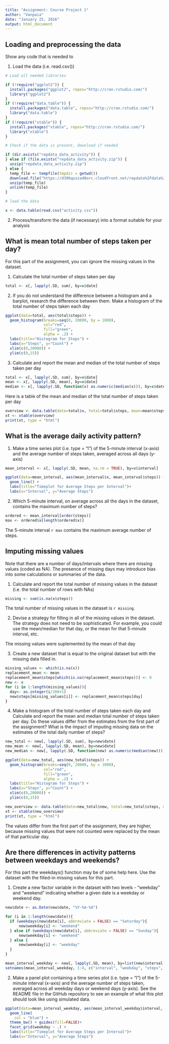 ```yaml
---
title: "Assignment: Course Project 1"
author: "Vanpaia"
date: "January 25, 2016"
output: html_document
---
```


## Loading and preprocessing the data

Show any code that is needed to

1. Load the data (i.e. read.csv())

```r
# Load all needed libraries

if (!require("ggplot2")) {
  install.packages("ggplot2", repos="http://cran.rstudio.com/") 
  library("ggplot2")
}
if (!require("data.table")) {
  install.packages("data.table", repos="http://cran.rstudio.com/") 
  library("data.table")
}
if (!require("xtable")) {
  install.packages("xtable", repos="http://cran.rstudio.com/") 
  library("xtable")
}

# Check if the data is present, download if needed

if (dir.exists("repdata_data_activity")) {
} else if (file.exists("repdata_data_activity.zip")) {
  unzip("repdata_data_activity.zip")
} else {
  temp_file <- tempfile(tmpdir = getwd())
  download.file("https://d396qusza40orc.cloudfront.net/repdata%2Fdata%2Factivity.zip", temp_file)
  unzip(temp_file)
  unlink(temp_file)
}

# load the data

x <- data.table(read.csv("activity.csv"))
```

2. Process/transform the data (if necessary) into a format suitable for your analysis

## What is mean total number of steps taken per day?

For this part of the assignment, you can ignore the missing values in the dataset.

1. Calculate the total number of steps taken per day

```r
total <- x[, lapply(.SD, sum), by=x$date]
```

2. If you do not understand the difference between a histogram and a barplot, research the difference between them. Make a histogram of the total number of steps taken each day

```r
ggplot(data=total, aes(total$steps)) +
  geom_histogram(breaks=seq(0, 20000, by = 1000),
                 col="red",
                 fill="green",
                 alpha = .2) +
  labs(title="Histogram for Steps") +
  labs(x="Steps", y="Count") +
  xlim(c(0,20000)) +
  ylim(c(0,15))
```

3. Calculate and report the mean and median of the total number of steps taken per day

```r
total <- x[, lapply(.SD, sum), by=x$date]
mean <- x[, lapply(.SD, mean), by=x$date]
median <- x[, lapply(.SD, function(x) as.numeric(median(x))), by=x$date]
```

Here is a table of the mean and median of the total number of steps taken per day

```r
overview <- data.table(date=total$x, total=total$steps, mean=mean$steps, median=median$steps)
xt <- xtable(overview)
print(xt, type = "html")

```


## What is the average daily activity pattern?

1. Make a time series plot (i.e. type = "l") of the 5-minute interval (x-axis) and the average number of steps taken, averaged across all days (y-axis)

```r
mean_interval <- x[, lapply(.SD, mean, na.rm = TRUE), by=x$interval]

ggplot(data=mean_interval, aes(mean_interval$x, mean_interval$steps)) +
  geom_line() +
  labs(title="Timeplot for Average Steps per Interval")+
  labs(x="Interval", y="Average Steps")
```

2. Which 5-minute interval, on average across all the days in the dataset, contains the maximum number of steps?

```r
ordered <- mean_interval[order(steps)]
max <- ordered$x[length(ordered$x)]
```

The 5-minute interval `r max` contains the maximum average number of steps.

## Imputing missing values

Note that there are a number of days/intervals where there are missing values (coded as NA). The presence of missing days may introduce bias into some calculations or summaries of the data.

1. Calculate and report the total number of missing values in the dataset (i.e. the total number of rows with NAs)

```r
missing <- sum(is.na(x$steps))
```

The total number of missing values in the dataset is `r missing`.

2. Devise a strategy for filling in all of the missing values in the dataset. The strategy does not need to be sophisticated. For example, you could use the mean/median for that day, or the mean for that 5-minute interval, etc.

The missing values were suplemented by the mean of that day

3. Create a new dataset that is equal to the original dataset but with the missing data filled in.

```r
missing_values <- which(is.na(x))
replacement_mean <- mean
replacement_mean$steps[which(is.na(replacement_mean$steps))] <- 0
new <- x
for (i in 1:length(missing_values)){
  day<- as.integer(i/288+1)
  new$steps[missing_values[i]] <- replacement_mean$steps[day]
}
```

4. Make a histogram of the total number of steps taken each day and Calculate and report the mean and median total number of steps taken per day. Do these values differ from the estimates from the first part of the assignment? What is the impact of imputing missing data on the estimates of the total daily number of steps?

```r
new_total <- new[, lapply(.SD, sum), by=new$date]
new_mean <- new[, lapply(.SD, mean), by=new$date]
new_median <- new[, lapply(.SD, function(new) as.numeric(median(new))), by=new$date]
```

```r
ggplot(data=new_total, aes(new_total$steps)) +
  geom_histogram(breaks=seq(0, 20000, by = 1000),
                 col="red",
                 fill="green",
                 alpha = .2) +
  labs(title="Histogram for Steps") +
  labs(x="Steps", y="Count") +
  xlim(c(0,20000)) +
  ylim(c(0,15))

```

```r
new_overview <- data.table(date=new_total$new, total=new_total$steps, mean=new_mean$steps, median=new_median$steps)
xt <- xtable(new_overview)
print(xt, type = "html")

```

The values differ from the first part of the assignment, they are higher, because missing values that were not counted were replaced by the mean of that particular day.

## Are there differences in activity patterns between weekdays and weekends?

For this part the weekdays() function may be of some help here. Use the dataset with the filled-in missing values for this part.

1. Create a new factor variable in the dataset with two levels - "weekday" and "weekend" indicating whether a given date is a weekday or weekend day.

```r
new$date <- as.Date(new$date, "%Y-%m-%d")

for (i in 1:length(new$date)){
  if (weekdays(new$date[i], abbreviate = FALSE) == "Saturday"){
      new$weekday[i] <- "weekend"
  } else if (weekdays(new$date[i], abbreviate = FALSE) == "Sunday"){
      new$weekday[i] <- "weekend"
  } else {
      new$weekday[i] <- "weekday"
  }
}

mean_interval_weekday <- new[, lapply(.SD, mean), by=list(new$interval, new$weekday)]
setnames(mean_interval_weekday, 1:4, c("interval", "weekday", "steps", "date"))
```

2. Make a panel plot containing a time series plot (i.e. type = "l") of the 5-minute interval (x-axis) and the average number of steps taken, averaged across all weekday days or weekend days (y-axis). See the README file in the GitHub repository to see an example of what this plot should look like using simulated data.

```r
ggplot(data=mean_interval_weekday, aes(mean_interval_weekday$interval, mean_interval_weekday$steps, fill = mean_interval_weekday$weekday)) +
  geom_line(
    col = "blue") +
  theme_bw() + guides(fill=FALSE)+
  facet_grid(weekday ~ .) +
  labs(title="Timeplot for Average Steps per Interval")+
  labs(x="Interval", y="Average Steps")
```
